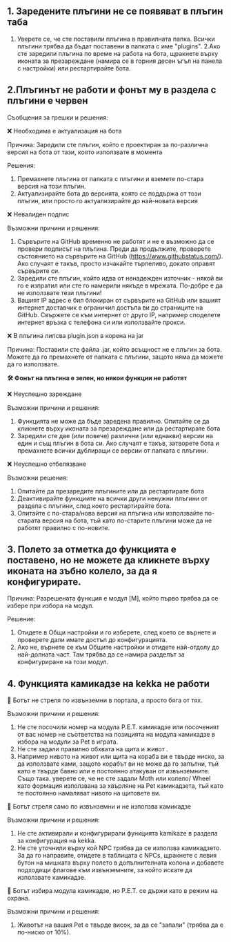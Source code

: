 ## 1. Заредените плъгини не се появяват в плъгин таба

 1. Уверете се, че сте поставили плъгина в правилната папка. Всички плъгини трябва да бъдат поставени в папката с име "plugins".
 2.Ако сте заредили плъгина по време на работа на бота, щракнете върху иконата за презареждане (намира се в горния десен ъгъл на панела с настройки) или рестартирайте бота.
 
## 2.Плъгинът не работи и фонът му в раздела с плъгини е червен

 Съобщения за грешки и решения:
  
❌ Необходима е актуализация на бота

 Причина: Заредили сте плъгин, който е проектиран за по-различна версия на бота от тази, която използвате в момента
  
 Решения:
  1. Премахнете плъгина от папката с плъгини и вземете по-стара версия на този плъгин.
  2. Актуализирайте бота до версията, която се поддържа от този плъгин, или просто го актуализирайте до най-новата версия

❌ Невалиден подпис

Възможни причини и решения: 
1. Сървърите на GitHub временно не работят и не е възможно да се провери подписът на плъгина. Преди да продължите, проверете състоянието на сървърите на GitHub (https://www.githubstatus.com/). Ако случаят е такъв, просто изчакайте търпеливо, докато оправят сървърите си.
2. Заредили сте плъгин, който идва от ненадежден източник - някой ви го е изпратил или сте го намерили някъде в мрежата. По-добре е да не използвате тези плъгини!
3. Вашият IP адрес е бил блокиран от сървърите на GitHub или вашият интернет доставчик е ограничил достъпа ви до страниците на GitHub. Свържете се към интернет от друго IP, например споделете интернет връзка с телефона си или използвайте прокси.

❌ В плъгина липсва plugin.json в корена на jar

Причина: Поставили сте файла .jar, който всъщност не е плъгин за бота. Можете да го премахнете от папката с плъгини, защото няма да можете да го използвате.
 
**🛠️ Фонът на плъгина е зелен, но някои функции не работят**
  
❌ Неуспешно зареждане

Възможни причини и решения:
  1. Функцията не може да бъде заредена правилно. Опитайте се да кликнете върху иконата за презареждане или да рестартирате бота
  2. Заредили сте две (или повече) различни (или еднакви) версии на един и същ плъгин в бота си. Ако случаят е такъв, затворете бота и премахнете всички дублиращи се версии от папката с плъгини.
  
❌ Неуспешно отбелязване

 Възможни решения:
  1. Опитайте да презаредите плъгините или да рестартирате бота
  2. Деактивирайте функциите на всички други ненужни плъгини от раздела с плъгини, след което рестартирайте бота.
  3. Опитайте с по-стара/нова версия на плъгина или използвайте по-старата версия на бота, тъй като по-старите плъгини може да не работят правилно с по-новите.

## 3. Полето за отметка до функцията е поставено, но не можете да кликнете върху иконата на зъбно колело, за да я конфигурирате.

Причина: Разрешената функция е модул [M], който първо трябва да се избере при избора на модул. 

Решение:

1. Отидете в Общи настройки и го изберете, след което се върнете и проверете дали имате достъп до конфигурацията. 
2. Ако не, върнете се към Общите настройки и отидете най-отдолу до най-долната част. Там трябва да се намира разделът за конфигуриране на този модул.
 
## 4. Функцията камикадзе на kekka не работи 
 
🔹 Ботът не стреля по извънземни в портала, а просто бяга от тях.

Възможни причини и решения:
  1. Не сте посочили номер на модула P.E.T. камикадзе или посоченият от вас номер не съответства на позицията на модула камикадзе в избора на модули за Pet в играта.
  2. Не сте задали правилно обхвата на щита и живот .
  3. Например нивото на живот или щита на кораба ви е твърде ниско, за да използвате ками, защото корабът ви не може да го запълни, тъй като е твърде бавно или е постоянно атакуван от извънземните. Също така. уверете се, че не сте задали Moth или колело/ Wheel като формация използвана за хвърляне на Pet камикадзета, тъй като те постоянно намаляват нивото на щитовете ви.
  
🔹 Ботът стреля само по извънземни и не използва камикадзе

Възможни причини и решения:
  1. Не сте активирали и конфигурирали функцията kamikaze в раздела за конфигурация на kekka.
  2. Не сте уточнили върху кой NPC трябва да се използва камикадзето. За да го направите, отидете в таблицата с NPCs, щракнете с левия бутон на мишката върху полето в допълнителната колона и добавете подходящи флагове към извънземните, за който искате да използвате камикадзе.
  
🔹 Ботът избира модула камикадзе, но P.E.T. се държи като в режим на охрана.


Възможни причини и решения:

  1.  Животът на вашия Pet е твърде висок, за да се "запали" (трябва да е по-ниско от 10%).